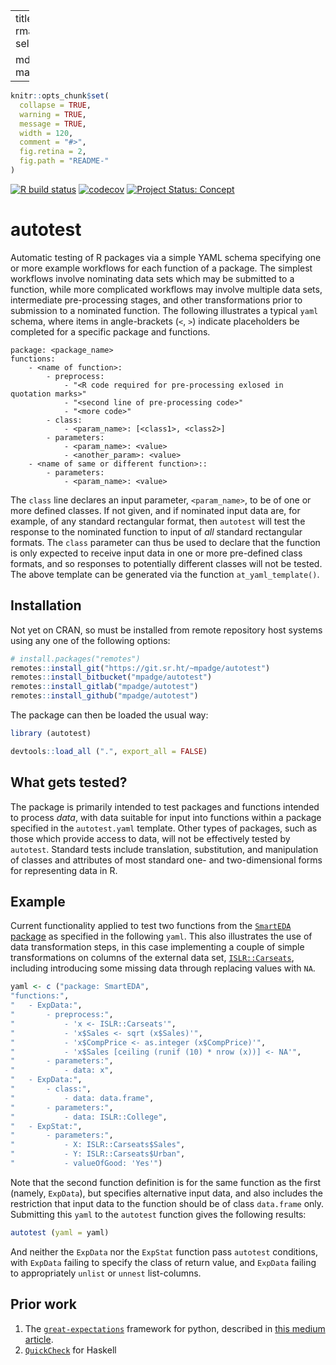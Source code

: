
---
title: "autotest"
output:
  rmarkdown::html_vignette:
    self_contained: no

  md_document:
    variant: markdown_github
---

<!-- README.md is generated from README.Rmd. Please edit that file -->

```r
knitr::opts_chunk$set(
  collapse = TRUE,
  warning = TRUE,
  message = TRUE,
  width = 120,
  comment = "#>",
  fig.retina = 2,
  fig.path = "README-"
)
```

<!-- badges: start -->

[![R build
status](https://github.com/mpadge/autotest/workflows/R-CMD-check/badge.svg)](https://github.com/mpadge/autotest/actions?query=workflow%3AR-CMD-check)
[![codecov](https://codecov.io/gh/mpadge/autotest/branch/master/graph/badge.svg)](https://codecov.io/gh/mpadge/autotest)
[![Project Status:
Concept](https://www.repostatus.org/badges/latest/concept.svg)](https://www.repostatus.org/#concept)
<!-- badges: end -->

# autotest


Automatic testing of R packages via a simple YAML schema specifying one
or more example workflows for each function of a package. The simplest
workflows involve nominating data sets which may be submitted to a function,
while more complicated workflows may involve multiple data sets, intermediate
pre-processing stages, and other transformations prior to submission to
a nominated function. The following illustrates a typical `yaml` schema, where
items in angle-brackets (`<`, `>`) indicate placeholders be completed for
a specific package and functions. 

```
package: <package_name>
functions:
    - <name of function>:
        - preprocess:
            - "<R code required for pre-processing exlosed in quotation marks>"
            - "<second line of pre-processing code>"
            - "<more code>"
        - class:
            - <param_name>: [<class1>, <class2>]
        - parameters:
            - <param_name>: <value>
            - <another_param>: <value>
    - <name of same or different function>::
        - parameters:
            - <param_name>: <value>
```

The `class` line declares an input parameter, `<param_name>`, to be of one or
more defined classes. If not given, and if nominated input data are, for
example, of any standard rectangular format, then `autotest` will test the
response to the nominated function to input of *all* standard rectangular
formats. The `class` parameter can thus be used to declare that the function is
only expected to receive input data in one or more pre-defined class formats,
and so responses to potentially different classes will not be tested. The above
template can be generated via the function `at_yaml_template()`.

## Installation

Not yet on CRAN, so must be installed from remote repository host systems using
any one of the following options:
```r
# install.packages("remotes")
remotes::install_git("https://git.sr.ht/~mpadge/autotest")
remotes::install_bitbucket("mpadge/autotest")
remotes::install_gitlab("mpadge/autotest")
remotes::install_github("mpadge/autotest")
```

The package can then be loaded the usual way:
```r
library (autotest)
```
```r
devtools::load_all (".", export_all = FALSE)
```

## What gets tested?

The package is primarily intended to test packages and functions intended to
process *data*, with data suitable for input into functions within a package
specified in the `autotest.yaml` template. Other types of packages, such as
those which provide access to data, will not be effectively tested by
`autotest`. Standard tests include translation, substitution, and manipulation
of classes and attributes of most standard one- and two-dimensional forms for
representing data in R.

## Example

Current functionality applied to test two functions from the [`SmartEDA`
package](https://github.com/daya6489/SmartEDA) as specified in the following
`yaml`. This also illustrates the use of data transformation steps, in this
case implementing a couple of simple transformations on columns of the external
data set, [`ISLR::Carseats`](https://cran.r-project.org/package=ISLR),
including introducing some missing data through replacing values with `NA`.

```r
yaml <- c ("package: SmartEDA",
"functions:",
"   - ExpData:",
"       - preprocess:",
"           - 'x <- ISLR::Carseats'",
"           - 'x$Sales <- sqrt (x$Sales)'",
"           - 'x$CompPrice <- as.integer (x$CompPrice)'",
"           - 'x$Sales [ceiling (runif (10) * nrow (x))] <- NA'",
"       - parameters:",
"           - data: x",
"   - ExpData:",
"       - class:",
"           - data: data.frame",
"       - parameters:",
"           - data: ISLR::College",
"   - ExpStat:",
"       - parameters:",
"           - X: ISLR::Carseats$Sales",
"           - Y: ISLR::Carseats$Urban",
"           - valueOfGood: 'Yes'")
```

Note that the second function definition is for the same function as the first
(namely, `ExpData`), but specifies alternative input data, and also includes
the restriction that input data to the function should be of class `data.frame`
only. Submitting this `yaml` to the `autotest` function gives the following
results:

```r
autotest (yaml = yaml)
```

And neither the `ExpData` nor the `ExpStat` function pass `autotest`
conditions, with `ExpData` failing to specify the class of return value, and
`ExpData` failing to appropriately `unlist` or `unnest` list-columns.


## Prior work

1. The
   [`great-expectations`](https://github.com/great-expectations/great_expectations)
   framework for python, described in [this medium
   article](https://medium.com/@expectgreatdata/down-with-pipeline-debt-introducing-great-expectations-862ddc46782a).
2. [`QuickCheck`](https://hackage.haskell.org/package/QuickCheck) for Haskell
